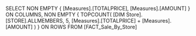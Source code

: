 SELECT NON EMPTY {
    [Measures].[TOTALPRICE],
    [Measures].[AMOUNT]
} ON COLUMNS,
NON EMPTY {
    TOPCOUNT(
        [DIM Store].[STORE].ALLMEMBERS,
        5,
        [Measures].[TOTALPRICE] + [Measures].[AMOUNT]
    )
} ON ROWS
FROM [FACT_Sale_By_Store]
